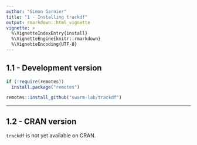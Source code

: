 ```yaml
---
author: "Simon Garnier"
title: "1 - Installing trackdf"
output: rmarkdown::html_vignette
vignette: >
  %\VignetteIndexEntry{install}
  %\VignetteEngine{knitr::rmarkdown}
  %\VignetteEncoding{UTF-8}
---
```


## 1.1 - Development version

```r
if (!require(remotes)) 
  install.package("remotes")

remotes::install_github("swarm-lab/trackdf")
```

---

## 1.2 - CRAN version

`trackdf` is not yet available on CRAN. 
